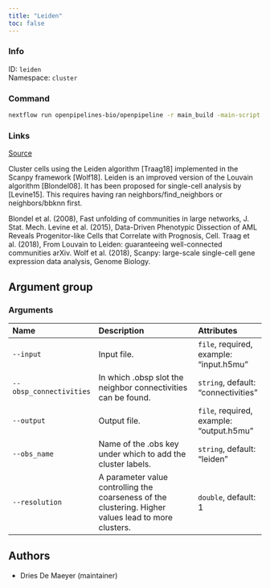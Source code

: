 ```yaml
---
title: "Leiden"
toc: false
---
```


::: {.column-margin}

### Info

ID: `leiden`  
Namespace: `cluster`

### Command

```bash
nextflow run openpipelines-bio/openpipeline -r main_build -main-script target/nextflow/cluster/leiden/main.nf --help
```

### Links
[Source](https://github.com/openpipelines-bio/openpipeline/blob/main/src/cluster/leiden){.btn-action .btn-sm .btn-info .btn role="button"}

:::

Cluster cells using the Leiden algorithm [Traag18] implemented in the Scanpy framework [Wolf18]. Leiden is an improved version of the Louvain algorithm [Blondel08]. 
It has been proposed for single-cell analysis by [Levine15]. 
This requires having ran neighbors/find_neighbors or neighbors/bbknn first.

Blondel et al. (2008), Fast unfolding of communities in large networks, J. Stat. Mech.
Levine et al. (2015), Data-Driven Phenotypic Dissection of AML Reveals Progenitor-like Cells that Correlate with Prognosis, Cell.
Traag et al. (2018), From Louvain to Leiden: guaranteeing well-connected communities arXiv.
Wolf et al. (2018), Scanpy: large-scale single-cell gene expression data analysis, Genome Biology.


## Argument group

### Arguments

|Name                    |Description                                                                                          |Attributes                               |
|:-----------------------|:----------------------------------------------------------------------------------------------------|:----------------------------------------|
|`--input`               |Input file.                                                                                          |`file`, required, example: "input.h5mu"  |
|`--obsp_connectivities` |In which .obsp slot the neighbor connectivities can be found.                                        |`string`, default: "connectivities"      |
|`--output`              |Output file.                                                                                         |`file`, required, example: "output.h5mu" |
|`--obs_name`            |Name of the .obs key under which to add the cluster labels.                                          |`string`, default: "leiden"              |
|`--resolution`          |A parameter value controlling the coarseness of the clustering. Higher values lead to more clusters. |`double`, default: 1                     |

## Authors

  * Dries De Maeyer (maintainer)
